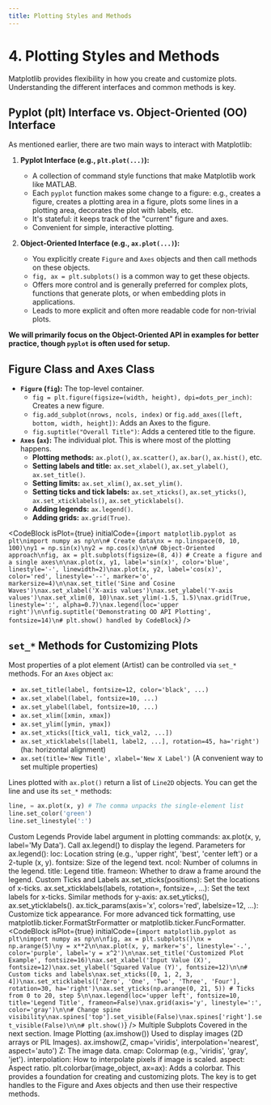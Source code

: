 ```yaml
---
title: Plotting Styles and Methods
---
```


# 4. Plotting Styles and Methods

Matplotlib provides flexibility in how you create and customize plots. Understanding the different interfaces and common methods is key.

## Pyplot (plt) Interface vs. Object-Oriented (OO) Interface

As mentioned earlier, there are two main ways to interact with Matplotlib:

1.  **Pyplot Interface (e.g., `plt.plot(...)`):**
    -   A collection of command style functions that make Matplotlib work like MATLAB.
    -   Each `pyplot` function makes some change to a figure: e.g., creates a figure, creates a plotting area in a figure, plots some lines in a plotting area, decorates the plot with labels, etc.
    -   It's stateful: it keeps track of the "current" figure and axes.
    -   Convenient for simple, interactive plotting.

2.  **Object-Oriented Interface (e.g., `ax.plot(...)`):**
    -   You explicitly create `Figure` and `Axes` objects and then call methods on these objects.
    -   `fig, ax = plt.subplots()` is a common way to get these objects.
    -   Offers more control and is generally preferred for complex plots, functions that generate plots, or when embedding plots in applications.
    -   Leads to more explicit and often more readable code for non-trivial plots.

**We will primarily focus on the Object-Oriented API in examples for better practice, though `pyplot` is often used for setup.**

## Figure Class and Axes Class

-   **`Figure` (`fig`):** The top-level container.
    -   `fig = plt.figure(figsize=(width, height), dpi=dots_per_inch)`: Creates a new figure.
    -   `fig.add_subplot(nrows, ncols, index)` or `fig.add_axes([left, bottom, width, height])`: Adds an Axes to the figure.
    -   `fig.suptitle("Overall Title")`: Adds a centered title to the figure.
-   **`Axes` (`ax`):** The individual plot. This is where most of the plotting happens.
    -   **Plotting methods:** `ax.plot()`, `ax.scatter()`, `ax.bar()`, `ax.hist()`, etc.
    -   **Setting labels and title:** `ax.set_xlabel()`, `ax.set_ylabel()`, `ax.set_title()`.
    -   **Setting limits:** `ax.set_xlim()`, `ax.set_ylim()`.
    -   **Setting ticks and tick labels:** `ax.set_xticks()`, `ax.set_yticks()`, `ax.set_xticklabels()`, `ax.set_yticklabels()`.
    -   **Adding legends:** `ax.legend()`.
    -   **Adding grids:** `ax.grid(True)`.

<CodeBlock
  isPlot={true}
  initialCode={`import matplotlib.pyplot as plt\nimport numpy as np\n\n# Create data\nx = np.linspace(0, 10, 100)\ny1 = np.sin(x)\ny2 = np.cos(x)\n\n# Object-Oriented approach\nfig, ax = plt.subplots(figsize=(8, 4)) # Create a figure and a single axes\n\nax.plot(x, y1, label='sin(x)', color='blue', linestyle='-', linewidth=2)\nax.plot(x, y2, label='cos(x)', color='red', linestyle='--', marker='o', markersize=4)\n\nax.set_title('Sine and Cosine Waves')\nax.set_xlabel('X-axis values')\nax.set_ylabel('Y-axis values')\nax.set_xlim(0, 10)\nax.set_ylim(-1.5, 1.5)\nax.grid(True, linestyle=':', alpha=0.7)\nax.legend(loc='upper right')\n\nfig.suptitle('Demonstrating OO API Plotting', fontsize=14)\n# plt.show() handled by CodeBlock`}
/>

## `set_*` Methods for Customizing Plots
Most properties of a plot element (Artist) can be controlled via `set_*` methods. For an `Axes` object `ax`:
-   `ax.set_title(label, fontsize=12, color='black', ...)`
-   `ax.set_xlabel(label, fontsize=10, ...)`
-   `ax.set_ylabel(label, fontsize=10, ...)`
-   `ax.set_xlim([xmin, xmax])`
-   `ax.set_ylim([ymin, ymax])`
-   `ax.set_xticks([tick_val1, tick_val2, ...])`
-   `ax.set_xticklabels([label1, label2, ...], rotation=45, ha='right')` (ha: horizontal alignment)
-   `ax.set(title='New Title', xlabel='New X Label')` (A convenient way to set multiple properties)

Lines plotted with `ax.plot()` return a list of `Line2D` objects. You can get the line and use its `set_*` methods:
```python
line, = ax.plot(x, y) # The comma unpacks the single-element list
line.set_color('green')
line.set_linestyle(':')
```

Custom Legends
Provide label argument in plotting commands: ax.plot(x, y, label='My Data').
Call ax.legend() to display the legend.
Parameters for ax.legend():
loc: Location string (e.g., 'upper right', 'best', 'center left') or a 2-tuple (x, y).
fontsize: Size of the legend text.
ncol: Number of columns in the legend.
title: Legend title.
frameon: Whether to draw a frame around the legend.
Custom Ticks and Labels
ax.set_xticks(positions): Set the locations of x-ticks.
ax.set_xticklabels(labels, rotation=, fontsize=, ...): Set the text labels for x-ticks.
Similar methods for y-axis: ax.set_yticks(), ax.set_yticklabels().
ax.tick_params(axis='x', colors='red', labelsize=12, ...): Customize tick appearance.
For more advanced tick formatting, use matplotlib.ticker.FormatStrFormatter or matplotlib.ticker.FuncFormatter.
<CodeBlock
isPlot={true}
initialCode={`import matplotlib.pyplot as plt\nimport numpy as np\n\nfig, ax = plt.subplots()\nx = np.arange(5)\ny = x**2\n\nax.plot(x, y, marker='s', linestyle='-.', color='purple', label='y = x^2')\n\nax.set_title('Customized Plot Example', fontsize=16)\nax.set_xlabel('Input Value (X)', fontsize=12)\nax.set_ylabel('Squared Value (Y)', fontsize=12)\n\n# Custom ticks and labels\nax.set_xticks([0, 1, 2, 3, 4])\nax.set_xticklabels(['Zero', 'One', 'Two', 'Three', 'Four'], rotation=30, ha='right')\nax.set_yticks(np.arange(0, 21, 5)) # Ticks from 0 to 20, step 5\n\nax.legend(loc='upper left', fontsize=10, title='Legend Title', frameon=False)\nax.grid(axis='y', linestyle=':', color='gray')\n\n# Change spine visibility\nax.spines['top'].set_visible(False)\nax.spines['right'].set_visible(False)\n\n# plt.show()`}
/>
Multiple Subplots
Covered in the next section.
Image Plotting (ax.imshow())
Used to display images (2D arrays or PIL Images).
ax.imshow(Z, cmap='viridis', interpolation='nearest', aspect='auto')
Z: The image data.
cmap: Colormap (e.g., 'viridis', 'gray', 'jet').
interpolation: How to interpolate pixels if image is scaled.
aspect: Aspect ratio.
plt.colorbar(image_object, ax=ax): Adds a colorbar.
This provides a foundation for creating and customizing plots. The key is to get handles to the Figure and Axes objects and then use their respective methods.